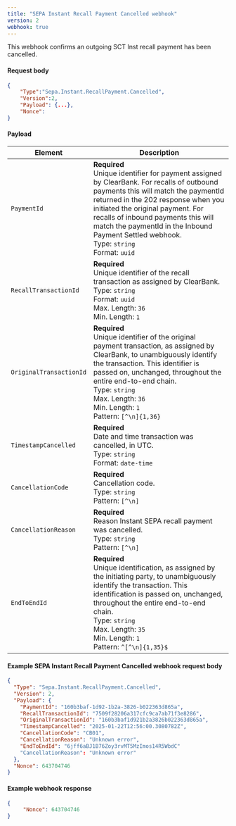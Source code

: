 ```yaml
---
title: "SEPA Instant Recall Payment Cancelled webhook"
version: 2
webhook: true
---
```


This webhook confirms an outgoing SCT Inst recall payment has been cancelled.


#### Request body

```json
{
    "Type":"Sepa.Instant.RecallPayment.Cancelled",
    "Version":2,
    "Payload": {...},
    "Nonce":
}
```

#### Payload

| Element                 | Description                                                                                                                                                                                                                                                                                                                                              |
| ----------------------- | -------------------------------------------------------------------------------------------------------------------------------------------------------------------------------------------------------------------------------------------------------------------------------------------------------------------------------------------------------- |
| `PaymentId`             | **Required**<br />Unique identifier for payment assigned by ClearBank. For recalls of outbound payments this will match the paymentId returned in the 202 response when you initiated the original payment. For recalls of inbound payments this will match the paymentId in the Inbound Payment Settled webhook.<br/>Type: `string` <br/>Format: `uuid` |
| `RecallTransactionId`   | **Required**<br />Unique identifier of the recall transaction as assigned by ClearBank.<br/>Type: `string`<br/>Format: `uuid`<br/>Max. Length: `36`<br/>Min. Length: `1`                                                                                                                                                                                 |
| `OriginalTransactionId` | **Required**<br />Unique identifier of the original payment transaction, as assigned by ClearBank, to unambiguously identify the transaction. This identifier is passed on, unchanged, throughout the entire end-to-end chain.<br/>Type: `string`<br/>Max. Length: `36`<br/>Min. Length: `1`<br/>Pattern: `[^\n]{1,36}`                                  |
| `TimestampCancelled`    | **Required**<br />Date and time transaction was cancelled, in UTC.<br/>Type: `string`<br/>Format: `date-time`                                                                                                                                                                                                                                            |
| `CancellationCode`      | **Required**<br />Cancellation code.<br/>Type: `string`<br/>Pattern: `[^\n]`                                                                                                                                                                                                                                                                             |
| `CancellationReason`    | **Required**<br />Reason Instant SEPA recall payment was cancelled.<br/>Type: `string`<br/>Pattern: `[^\n]`                                                                                                                                                                                                                                              |
| `EndToEndId`            | **Required**<br />Unique identification, as assigned by the initiating party, to unambiguously identify the transaction. This identification is passed on, unchanged, throughout the entire end-to-end chain.<br/>Type: `string`<br/>Max. Length: `35`<br/>Min. Length: `1` <br/>Pattern: `^[^\n]{1,35}$`                                                |

#### Example SEPA Instant Recall Payment Cancelled webhook request body

```json
{
  "Type": "Sepa.Instant.RecallPayment.Cancelled",
  "Version": 2,
  "Payload": {
    "PaymentId": "160b3baf-1d92-1b2a-3826-b022363d865a",
    "RecallTransactionId": "7509f28206a317cfc9ca7ab71f3e8286",
    "OriginalTransactionId": "160b3baf1d921b2a3826b022363d865a",
    "TimestampCancelled": "2025-01-22T12:56:00.3080782Z",
    "CancellationCode": "CB01",
    "CancellationReason": "Unknown error",
    "EndToEndId": "6jff6aBJ1B76Zoy3rvMT5MzImos14R5WbdC"
    "CancellationReason": "Unknown error"
  },
  "Nonce": 643704746
}
```

#### Example webhook response

```json
{
     "Nonce": 643704746
}
```